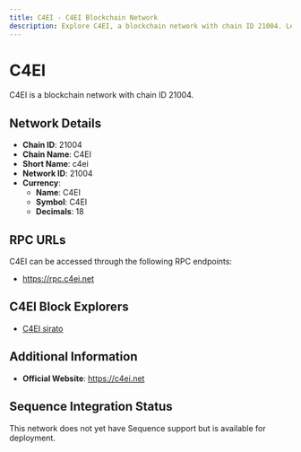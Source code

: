 ```yaml
--- 
title: C4EI - C4EI Blockchain Network
description: Explore C4EI, a blockchain network with chain ID 21004. Learn about its native currency, C4EI, and how to interact with the network.
---
```


# C4EI

C4EI is a blockchain network with chain ID 21004.

## Network Details

- **Chain ID**: 21004
- **Chain Name**: C4EI
- **Short Name**: c4ei
- **Network ID**: 21004
- **Currency**: 
  - **Name**: C4EI
  - **Symbol**: C4EI
  - **Decimals**: 18

## RPC URLs

C4EI can be accessed through the following RPC endpoints:

- https://rpc.c4ei.net

## C4EI Block Explorers

- [C4EI sirato](https://exp.c4ei.net)

## Additional Information

- **Official Website**: https://c4ei.net

## Sequence Integration Status

This network does not yet have Sequence support but is available for deployment.
